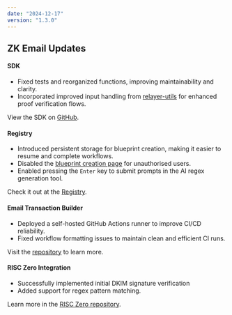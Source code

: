 ```yaml
---
date: "2024-12-17"
version: "1.3.0"
---
```


## ZK Email Updates

#### SDK
- Fixed tests and reorganized functions, improving maintainability and clarity.
- Incorporated improved input handling from [relayer-utils](https://github.com/zkemail/relayer-utils) for enhanced proof verification flows.

View the SDK on [GitHub](https://github.com/zkemail/zk-email-sdk-js).

#### Registry
- Introduced persistent storage for blueprint creation, making it easier to resume and complete workflows.
- Disabled the [blueprint creation page](https://registry.zk.email/create/new) for unauthorised users.
- Enabled pressing the `Enter` key to submit prompts in the AI regex generation tool.

Check it out at the [Registry](https://registry.zk.email/).

#### Email Transaction Builder
- Deployed a self-hosted GitHub Actions runner to improve CI/CD reliability.
- Fixed workflow formatting issues to maintain clean and efficient CI runs.

Visit the [repository](https://github.com/zkemail/email-tx-builder/) to learn more.

#### RISC Zero Integration
- Successfully implemented initial DKIM signature verification
- Added support for regex pattern matching.

Learn more in the [RISC Zero repository](https://github.com/zkemail/r0-zkEmail).

